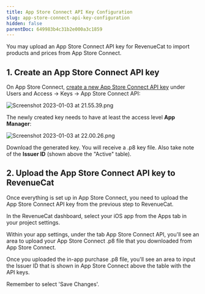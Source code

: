 ```yaml
---
title: App Store Connect API Key Configuration
slug: app-store-connect-api-key-configuration
hidden: false
parentDoc: 649983b4c31b2e000a3c1859
---
```

You may upload an App Store Connect API key for RevenueCat to import products and prices from App Store Connect. 

## 1. Create an App Store Connect API key

On App Store Connect, [create a new App Store Connect API key](https://developer.apple.com/documentation/appstoreconnectapi/creating_api_keys_for_app_store_connect_api) under Users and Access → Keys → App Store Connect API:

![](https://files.readme.io/de40cd6-Screenshot_2023-01-03_at_21.55.39.png "Screenshot 2023-01-03 at 21.55.39.png")



The newly created key needs to have at least the access level **App Manager**:

![](https://files.readme.io/2153907-generate_api_key.png "Screenshot 2023-01-03 at 22.00.26.png")



Download the generated key. You will receive a .p8 key file. Also take note of the **Issuer ID** (shown above the "Active" table).

## 2. Upload the App Store Connect API key to RevenueCat

Once everything is set up in App Store Connect, you need to upload the App Store Connect API key from the previous step to RevenueCat. 

In the RevenueCat dashboard, select your iOS app from the Apps tab in your project settings.

Within your app settings, under the tab App Store Connect API, you'll see an area to upload your App Store Connect .p8 file that you downloaded from App Store Connect. 

Once you uploaded the in-app purchase .p8 file, you'll see an area to input the Issuer ID that is shown in App Store Connect above the table with the API keys.

Remember to select 'Save Changes'.
